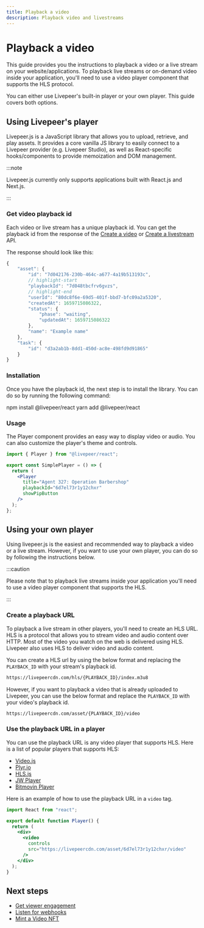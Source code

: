 ```yaml
---
title: Playback a video
description: Playback video and livestreams
---
```



# Playback a video

This guide provides you the instructions to playback a video or a live stream on
your website/applications. To playback live streams or on-demand video inside
your application, you'll need to use a video player component that supports the
HLS protocol.

You can either use Livepeer's built-in player or your own player. This guide
covers both options.

## Using Livepeer's player

Livepeer.js is a JavaScript library that allows you to upload, retrieve, and
play assets. It provides a core vanilla JS library to easily connect to a
Livepeer provider (e.g. Livepeer Studio), as well as React-specific
hooks/components to provide memoization and DOM management.

:::note

Livepeer.js currently only supports applications built with React.js and
Next.js.

:::

### Get video playback id

Each video or live stream has a unique playback id. You can get the playback id
from the response of the [Create a video](/reference/api/create-asset-with-url)
or [Create a livestream](/reference/api/create-stream) API.

The response should look like this:

```js
{
    "asset": {
        "id": "7d042176-230b-464c-a677-4a19b513193c",
        // highlight-start
        "playbackId": "7d048tbcfrv6gvzs",
        // highlight-end
        "userId": "80dc8f6e-69d5-401f-bbd7-bfc09a2a5320",
        "createdAt": 1659715086322,
        "status": {
            "phase": "waiting",
            "updatedAt": 1659715086322
        },
        "name": "Example name"
    },
    "task": {
        "id": "d3a2ab1b-8dd1-450d-ac8e-498fd9d91865"
    }
}
```

### Installation

Once you have the playback id, the next step is to install the library. You can
do so by running the following command:

<Tabs>
  <TabItem value="npm" label="npm">
    <CodeBlock language="bash">npm install @livepeer/react</CodeBlock>
  </TabItem>
  <TabItem value="yarn" label="yarn">
    <CodeBlock language="bash">yarn add @livepeer/react</CodeBlock>
  </TabItem>
</Tabs>

### Usage

The Player component provides an easy way to display video or audio. You can
also customize the player's theme and controls.

```jsx
import { Player } from "@livepeer/react";

export const SimplePlayer = () => {
  return (
    <Player
      title="Agent 327: Operation Barbershop"
      playbackId="6d7el73r1y12chxr"
      showPipButton
    />
  );
};
```

<Player />

## Using your own player

Using livepeer.js is the easiest and recommended way to playback a video or a
live stream. However, if you want to use your own player, you can do so by
following the instructions below.

:::caution

Please note that to playback live streams inside your application you'll need to
use a video player component that supports the HLS.

:::

### Create a playback URL

To playback a live stream in other players, you'll need to create an HLS URL.
HLS is a protocol that allows you to stream video and audio content over HTTP.
Most of the video you watch on the web is delivered using HLS. Livepeer also
uses HLS to deliver video and audio content.

You can create a HLS url by using the below format and replacing the
`PLAYBACK_ID` with your stream's playback id.

```txt
https://livepeercdn.com/hls/{PLAYBACK_ID}/index.m3u8
```

However, if you want to playback a video that is already uploaded to Livepeer,
you can use the below format and replace the `PLAYBACK_ID` with your video's
playback id.

```txt
https://livepeercdn.com/asset/{PLAYBACK_ID}/video
```

### Use the playback URL in a player

You can use the playback URL is any video player that supports HLS. Here is a
list of popular players that supports HLS:

- [Video.js](https://videojs.com/)
- [Plyr.io](https://plyr.io/)
- [HLS.js](https://github.com/video-dev/hls.js)
- [JW Player](https://www.jwplayer.com/html5-video-player/)
- [Bitmovin Player](https://bitmovin.com/video-player/)

Here is an example of how to use the playback URL in a `video` tag.

```jsx
import React from "react";

export default function Player() {
  return (
    <div>
      <video
        controls
        src="https://livepeercdn.com/asset/6d7el73r1y12chxr/video"
      />
    </div>
  );
}
```

<HTMLPlayer />

## Next steps

- [Get viewer engagement](/guides/get-viewer-engagement/dashboard)
- [Listen for webhooks](/guides/listen-for-webhooks)
- [Mint a Video NFT](/guides/mint-a-video-nft)

